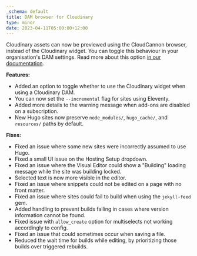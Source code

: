 ```yaml
---
_schema: default
title: DAM browser for Cloudinary
type: minor
date: 2023-04-11T05:00:00+12:00
---
```

Cloudinary assets can now be previewed using the CloudCannon browser, instead of the Cloudinary widget. You can toggle this behaviour in your organisation's DAM settings. Read more about this option [in our documentation](/documentation/articles/creating-a-cloudinary-dam/#link-cloudinary-to-your-site).

**Features:**

* Added an option to toggle whether to use the Cloudinary widget when using a Cloudinary DAM.
* You can now set the `--incremental` flag for sites using Eleventy.
* Added more details to the warning message when add-ons are disabled on a subscription.
* New Hugo sites now preserve `node_modules/`, `hugo_cache/`, and `resources/` paths by default.

**Fixes:**

* Fixed an issue where some new sites were incorrectly assumed to use Hugo.
* Fixed a small UI issue on the Hosting Setup dropdown.
* Fixed an issue where the Visual Editor could show a "Building" loading message while the site was building locked.
* Selected text is now more visible in the editor.
* Fixed an issue where snippets could not be edited on a page with no front matter.
* Fixed an issue where sites could fail to build when using the `jekyll-feed` gem.
* Added handling to prevent builds failing in cases where version information cannot be found.
* Fixed issue with `allow_create` option for multiselects not working accordingly to config.
* Fixed an issue that could sometimes occur when saving a file.
* Reduced the wait time for builds while editing, by prioritizing those builds over triggered rebuilds.